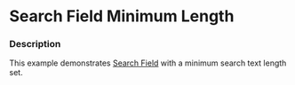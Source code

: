 
# Search Field Minimum Length

### Description

This example demonstrates [Search Field](/components/cerner-terra-core-docs/search-field/about) with a minimum search text length set.

<SearchFieldMinimumLength title='Search Field Minimum Length' />
